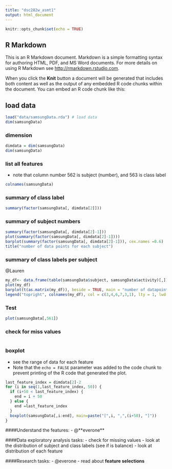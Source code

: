 ```yaml
---
title: "dsc282w_asmt1"
output: html_document
---
```


```r
knitr::opts_chunk$set(echo = TRUE)
```

## R Markdown

This is an R Markdown document. Markdown is a simple formatting syntax for authoring HTML, PDF, and MS Word documents. For more details on using R Markdown see <http://rmarkdown.rstudio.com>.

When you click the **Knit** button a document will be generated that includes both content as well as the output of any embedded R code chunks within the document. You can embed an R code chunk like this:

## load data
```r
load("data/samsungData.rda") # load data
dim(samsungData)
```

### dimension
```r
dimdata = dim(samsungData)
dim(samsungData)
```

### list all features 
- note that column number 562 is subject (number), and 563 is class label
```r
colnames(samsungData)
```

### summary of class label 
```r
summary(factor(samsungData[, dimdata[2]]))
```

### summary of subject numbers
```r
summary(factor(samsungData[, dimdata[2]-1]))
plot(summary(factor(samsungData[, dimdata[2]-1])))
barplot(summary(factor(samsungData[, dimdata[2]-1])), cex.names =0.6)
title("number of data points for each subject")
```

### summary of class labels per subject
@Lauren
```r
my_df<- data.frame(table(samsungData$subject, samsungData$activity)[,])
plot(my_df)
barplot(t(as.matrix(my_df)), beside = TRUE, main = "number of datapoints for each activity per subject", col = c(3,4,6,7,3,1))
legend("topright", colnames(my_df), col = c(3,4,6,7,3,1), lty = 1, lwd = 2)
```


### Test
```r
plot(samsungData[,561])

```




### check for miss values

```r

```


### boxplot
- see the range of data for each feature
- Note that the `echo = FALSE` parameter was added to the code chunk to prevent printing of the R code that generated the plot.
```r
last_feature_index = dimdata[2]-2
for (i in seq(1,last_feature_index, 50)) {
  if (i+50 < last_feature_index) {
    end = i + 50
  } else {
    end =last_feature_index
  }
  boxplot(samsungData[,i:end], main=paste("[",i, ",",(i+50), "]"))
}
```

####Understand the features:
- @**everone**

####Data exploratory analysis tasks:
- check for missing values
- look at the distribution of subject and class labels (see if is balance)
- look at distribution of each feature

####Research tasks:
- @everone
- read about **feature selections**




